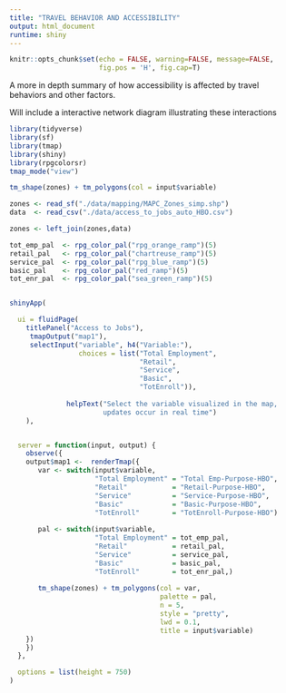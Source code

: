 ```yaml
---
title: "TRAVEL BEHAVIOR AND ACCESSIBILITY"
output: html_document
runtime: shiny
---
```

```r
knitr::opts_chunk$set(echo = FALSE, warning=FALSE, message=FALSE, 
                      fig.pos = 'H', fig.cap=T)
```

A more in depth summary of how accessibility is affected by travel behaviors and other factors.

Will include a interactive network diagram illustrating these interactions

```r
library(tidyverse)
library(sf)
library(tmap)
library(shiny)
library(rpgcolorsr)
tmap_mode("view")
```
```r
tm_shape(zones) + tm_polygons(col = input$variable)
```

```r
zones <- read_sf("./data/mapping/MAPC_Zones_simp.shp")
data  <- read_csv("./data/access_to_jobs_auto_HBO.csv")

zones <- left_join(zones,data)

tot_emp_pal  <- rpg_color_pal("rpg_orange_ramp")(5)
retail_pal   <- rpg_color_pal("chartreuse_ramp")(5)
service_pal  <- rpg_color_pal("rpg_blue_ramp")(5)
basic_pal    <- rpg_color_pal("red_ramp")(5)
tot_enr_pal  <- rpg_color_pal("sea_green_ramp")(5)


shinyApp(

  ui = fluidPage(
    titlePanel("Access to Jobs"),
     tmapOutput("map1"),
     selectInput("variable", h4("Variable:"),
                 choices = list("Total Employment",
                                "Retail",
                                "Service",
                                "Basic",
                                "TotEnroll")),
    
              helpText("Select the variable visualized in the map, 
                       updates occur in real time")
    ),


  server = function(input, output) {
    observe({
    output$map1 <-  renderTmap({
       var <- switch(input$variable,
                     "Total Employment" = "Total Emp-Purpose-HBO",
                     "Retail"           = "Retail-Purpose-HBO",
                     "Service"          = "Service-Purpose-HBO",
                     "Basic"            = "Basic-Purpose-HBO",
                     "TotEnroll"        = "TotEnroll-Purpose-HBO") 
       
       pal <- switch(input$variable,
                     "Total Employment" = tot_emp_pal,
                     "Retail"           = retail_pal, 
                     "Service"          = service_pal,
                     "Basic"            = basic_pal,  
                     "TotEnroll"        = tot_enr_pal,)
       
       tm_shape(zones) + tm_polygons(col = var, 
                                     palette = pal,
                                     n = 5,
                                     style = "pretty",
                                     lwd = 0.1,
                                     title = input$variable)
    })
    }) 
  },

  options = list(height = 750)
)
```
